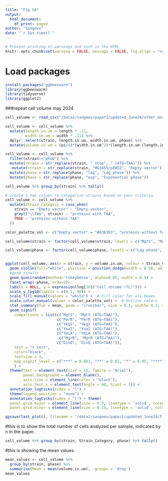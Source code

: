 ```yaml
---
title: "Fig S4"
output: 
  html_document:
    df_print: paged
author: "Sangeev"
date: "`r Sys.time()`"
---
```


<style type="text/css">
.main-container {
  max-width: 1500px;
  margin-left: auto;
  margin-right: auto;
}
</style>

```r
# Prevent printing of warnings and such in the HTML
knitr::opts_chunk$set(warning = FALSE, message = FALSE, fig.align = "center", eval = FALSE)
```

# Load packages
```r
install.packages("ggbeeswarm")
library(ggbeeswarm)
library(tidyverse)
library(ggplot2)
```

###repeat cell volume may 2024
```r
cell_volume <- read_csv("/data2/sangeev/paper1/updated_June24/other_analysis/dataframe/updated_cell_volume.csv")

cell_volume <- cell_volume %>%
  mutate(length.in.um = length * .11,
         width.in.um = width * .11) %>%
  dplyr::select(strain, length.in.um, width.in.um, phase) %>% 
  mutate(volume.in.um = (pi/4)*(width.in.um^2)*(length.in.um-(length.in.um/3)))

cell_volume <- cell_volume %>%
  filter(strain!="phoQ") %>%
  mutate(strain = str_replace(strain, "_stop", " (ATG→TAA)")) %>%
   mutate(strain = str_replace(strain, "MG1655/pEB52", "Empty vector")) %>%
  mutate(phase = str_replace(phase, "lag", "Lag phase")) %>%
  mutate(phase = str_replace(phase, "exp", "Exponential phase")) 

cell_volume %>% group_by(strain) %>% tally()
```

```r
# Create a new column to categorize strains based on your criteria.
cell_volume <- cell_volume %>%
  mutate(Strain_Category = case_when(
    strain == "Empty vector" ~ "Empty vector",
    grepl("\\TAA", strain) ~ "proteins with TAA",
    TRUE ~ "proteins without TAA"
  ))

color_palette_vol <- c("Empty vector" = "#636363", "proteins without TAA" = "#e34a33", "proteins with TAA" = "black")

cell_volume$strain <- factor(cell_volume$strain, levels = c("MgtS", "MgtS (ATG→TAA)", "MgrB", "MgrB (ATG→TAA)", "PmrR", "PmrR (ATG→TAA)", "YkgS",  "YkgS (ATG→TAA)", "YoaI",  "YoaI (ATG→TAA)", "YmiA", "YmiA (ATG→TAA)", "DinQ", "DinQ (ATG→TAA)", "Empty vector"))

cell_volume$phase <- factor(cell_volume$phase, levels = c("Lag phase", "Exponential phase"))


ggplot(cell_volume, aes(x = strain, y = volume.in.um, colour = Strain_Category, fill = "white")) +
  geom_violin(fill="white", position = position_dodge(width = 0.9), adjust = 1) +
  #geom_sina()+
  geom_quasirandom(method='tukeyDense', alpha=0.05, width = 0.4) +
  facet_wrap(~phase, nrow=2)+ 
  labs(x = NULL, y = expression(log[10]("Cell volume (fL)"))) +
  scale_y_log10(limits = c(0.2, 40)) +
  scale_fill_manual(values = "white") +  # Fill color for all boxes
  scale_color_manual(values = color_palette_vol) +  # Outline colors
  stat_summary(fun = mean, geom = "crossbar", size = 0.3, width= 0.3, color = "#2c7fb8") +
  geom_signif(
    comparisons = list(c("MgtS", "MgtS (ATG→TAA)"),
                       c("PmrR", "PmrR (ATG→TAA)"),
                       c("YkgS", "YkgS (ATG→TAA)"),
                       c("YoaI", "YoaI (ATG→TAA)"),
                       c("YmiA", "YmiA (ATG→TAA)"),
                        c("MgrB", "MgrB (ATG→TAA)"),
                       c("DinQ", "DinQ (ATG→TAA)")),
    test = "t.test",
    color="black",
    textsize = 3,
    map_signif_level = c("***" = 0.001, "**" = 0.01, "*" = 0.05, "****" = 0.0001, "ns"= 1)
    ) +
  theme(text = element_text(size = 15, family = "Arial"),
        panel.background = element_blank(),
        axis.line = element_line(color = "black"),
        axis.text.x = element_text(angle = 60, hjust = 1)) +
  annotation_logticks(sides = "l") +
  theme(legend.position = "none") +
  annotation_logticks(sides = "l") + theme(
  panel.grid.major = element_line(size = 0.5, linetype = 'solid', colour = "gray80"), # Adjust major grid lines
  panel.grid.minor = element_line(size = 0.25, linetype = 'solid', colour = "gray90"))

ggsave(last_plot(), filename = "/data2/sangeev/paper1/updated_June24/figures/FigS4.png", width = 12, height =6 , units = "in", dpi = 600) #without the mean value text

```

#this is to show the total number of cells analyzed per sample, indicated by n in the paper.
```r
cell_volume %>% group_by(strain, Strain_Category, phase) %>% tally()
```

#this is showing the mean values.
```r
mean_values <- cell_volume %>%
  group_by(strain, phase) %>% 
  summarise(Mean = mean(volume.in.um), .groups = 'drop')
mean_values
```


